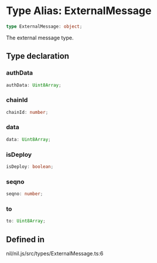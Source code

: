 # Type Alias: ExternalMessage

```ts
type ExternalMessage: object;
```

The external message type.

## Type declaration

### authData

```ts
authData: Uint8Array;
```

### chainId

```ts
chainId: number;
```

### data

```ts
data: Uint8Array;
```

### isDeploy

```ts
isDeploy: boolean;
```

### seqno

```ts
seqno: number;
```

### to

```ts
to: Uint8Array;
```

## Defined in

nil/nil.js/src/types/ExternalMessage.ts:6
